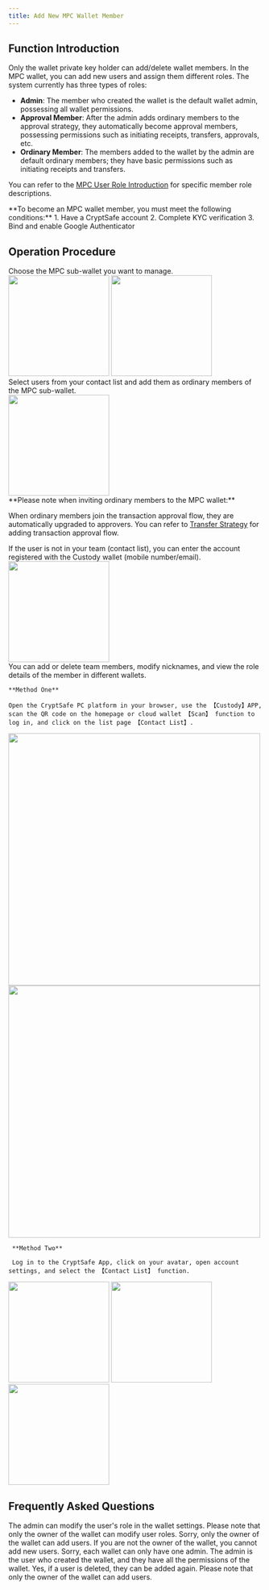 ```yaml
---
title: Add New MPC Wallet Member
---
```


##  Function Introduction

<Note>Only the wallet private key holder can add/delete wallet members.</Note>
In the MPC wallet, you can add new users and assign them different roles. The system currently has three types of roles:

- **Admin**: The member who created the wallet is the default wallet admin, possessing all wallet permissions.
- **Approval Member**: After the admin adds ordinary members to the approval strategy, they automatically become approval members, possessing permissions such as initiating receipts, transfers, approvals, etc.
- **Ordinary Member**: The members added to the wallet by the admin are default ordinary members; they have basic permissions such as initiating receipts and transfers.

You can refer to the [MPC User Role Introduction](/help-center/manage-mpc/user-setting/user-role) for specific member role descriptions.

<Tip>
**To become an MPC wallet member, you must meet the following conditions:**
1. Have a CryptSafe account
2. Complete KYC verification
3. Bind and enable Google Authenticator
</Tip>

##  Operation Procedure

<Steps>
<Step title="Select MPC Sub-Wallet">
   Choose the MPC sub-wallet you want to manage.

<div className="w-full flex items-center justify-center"> 
<CardGroup cols={2}>
<img src="/images/user-guide/user1.png" width="200"/>
<img src="/images/user-guide/user2.png" width="200"/>
</CardGroup>
</div>
</Step>

<Step title="Add Members as Ordinary Members of the MPC Wallet">
    Select users from your contact list and add them as ordinary members of the MPC sub-wallet.
<div className="w-full flex items-center justify-center"> 
<img src="/images/user-guide/user3.png" width="200"/>
</div>
<Tip>
**Please note when inviting ordinary members to the MPC wallet:**

When ordinary members join the transaction approval flow, they are automatically upgraded to approvers. You can refer to [Transfer Strategy](/help-center/manage-mpc/strategy/transfer) for adding transaction approval flow.
</Tip>
</Step>

<Step title="Add New Contacts">
    If the user is not in your team (contact list), you can enter the account registered with the Custody wallet (mobile number/email).
    <div className="w-full flex items-center justify-center"> 
<img src="/images/user-guide/user4.png" width="200"/>
</div>
</Step>


<Step title="Manage All Team Members Using the Contact List Function">
You can add or delete team members, modify nicknames, and view the role details of the member in different wallets.
   
   
    **Method One** 
    
    Open the CryptSafe PC platform in your browser, use the 【Custody】APP, scan the QR code on the homepage or cloud wallet 【Scan】 function to log in, and click on the list page 【Contact List】.

<div className="w-full flex items-center justify-center"> 
<CardGroup cols={2}>
<img src="/images/user-guide/user5.png" width="500"/>
<img src="/images/user-guide/user6.png" width="500"/>
</CardGroup>
</div>

     **Method Two** 
     
     Log in to the CryptSafe App, click on your avatar, open account settings, and select the 【Contact List】 function.

<div className="w-full flex items-center justify-center"> 
<CardGroup cols={3}>
<img src="/images/user-guide/user7.png" width="200"/>
<img src="/images/user-guide/user8.png" width="200"/>
<img src="/images/user-guide/user9.png" width="200"/>
</CardGroup>
</div>

</Step>
</Steps>

##  Frequently Asked Questions

<Accordion title="How to change a user's role?">
The admin can modify the user's role in the wallet settings. Please note that only the owner of the wallet can modify user roles.
</Accordion>

<Accordion title="Can I add users if I am not the owner of the wallet?">
Sorry, only the owner of the wallet can add users. If you are not the owner of the wallet, you cannot add new users.
</Accordion>

<Accordion title="Can I set multiple admins in one wallet?">
Sorry, each wallet can only have one admin. The admin is the user who created the wallet, and they have all the permissions of the wallet.
</Accordion>

<Accordion title="If a user is deleted, can they be added again?">
Yes, if a user is deleted, they can be added again. Please note that only the owner of the wallet can add users.
</Accordion>

